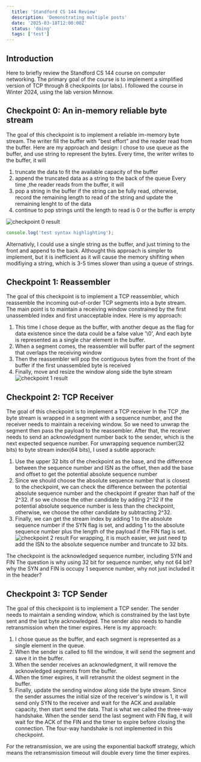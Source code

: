 ```yaml
---
  title: 'Standford CS 144 Review'
  description: 'Demonstrating multiple posts'
  date: '2025-03-18T12:00:00Z'
  status: 'doing'
  tags: ['test']
---
```



## Introduction
Here to briefly review the Standford CS 144 course on computer networking.
The primary goal of the course is to implement a simplified version of TCP through 8 checkpoints (or labs).
I followed the course in Winter 2024, using the lab version Minnow.

## Checkpoint 0: An in-memory reliable byte stream
The goal of this checkpoint is to implement a reliable im-memory byte stream.
The writer fill the buffer with "best effort" and the reader read from the buffer.
Here are my approach and design:
I chose to use queue as the buffer, and use string to represent the bytes.
Every time, the writer writes to the buffer, it will
1. truncate the data to fit the available capacity of the buffer
2. append the truncated data as a string to the back of the queue
Every time ,the reader reads from the buffer, it will
1. pop a string in the buffer if the string can be fully read, otherwise, record the remaining length to read of the string and update the remaining lenght to of the data
2. continue to pop strings until the length to read is 0 or the buffer is empty
 
![checkpoint 0 result](/images/check-0-result.png)
```js
console.log('test syntax highlighting');
```
Alternativly, I could use a single string as the buffer, and just triming to the front and append to the back.
Althought this approach is simpler to implement, but it is inefficient as it will cause the memory shifiting when modifiying a string,
which is 3-5 times slower than using a queue of strings.

## Checkpoint 1: Reassembler
The goal of this checkpoint is to implement a TCP reassembler, which reassemble the incoming out-of-order TCP segments into a byte stream.
The main point is to maintain a receiving window constrained by the first unassembled index and first unacceptable index.
Here is my approach:
1. This time  I chose deque as the buffer, with another deque as the flag for data existence since the data could be a false value '\\0',
And each byte is represented as a single char element in the buffer.
2. When a segment comes, the reassembler will buffer part of the segment that overlaps the receiving window
3. Then the reassembler will pop the contiguous bytes from the front of the buffer if the first unassembled byte is received
4. Finally, move and resize the window along side the byte stream
![checkpoint 1 result](/images/check-1-result.png)

## Checkpoint 2: TCP Receiver
The goal of this checkpoint is to implement a TCP receiver 
In the TCP ,the byte stream is wrapped in a segment with a sequence number, and the receiver needs to maintain a receiving window.
So we need to unwrap the segment then pass the payload to the reassembler.
After that, the receiver needs to send an acknowledgment number back to the sender, which is the next expected sequence number.
For unwrapping sequence number(32 bits) to byte stream index(64 bits), I used a subtle apporach:
1. Use the upper 32 bits of the checkpoint as the base, and the difference between the sequence number and ISN as the offset, then add the base and offset to get the potential absolute sequence number
2. Since we should choose the absolute sequence number that is closest to the checkpoint,
we can check the difference between the potential absolute sequence number and the checkpoint if greater than half of the 2^32.
if so we  choose the other candidate by adding 2^32 if the potential absolute sequence number is less than the checkpoint,
otherwise, we choose the other candidate by subtracting 2^32.
3. Finally, we can get the stream index by adding 1 to the absolute sequence number if the SYN flag is set, and adding 1 to the absolute sequence number plus the length of the payload if the FIN flag is set.
![checkpoint 2 result](/images/check-2-seqno.png)
For wrapping, it is much easier, we just need tp add the ISN to the absolute sequence number and truncate to 32 bits.

The checkpoint is the acknowledged sequence number, including SYN and FIN
The question is why using 32 bit for sequence number, why not 64 bit?
why the SYN and FIN is occupy 1 sequence number, why not just included it in the header?
## Checkpoint 3: TCP Sender
The goal of this checkpoint is to implement a TCP sender.
The sender needs to maintain a sending window, which is constrained by the last byte sent and the last byte acknowledged.
The sender also needs to handle retransmission when the timer expires.
Here is my approach:
1. I chose queue as the buffer, and each segment is represented as a single element in the queue.
2. When the sender is called to fill the window, it will send the segment and save it in the buffer.
3. When the sender receives an acknowledgment, it will remove the acknowledged segments from the buffer.
4. When the timer expires, it will retransmit the oldest segment in the buffer.
5. Finally, update the sending window along side the byte stream.
Since the sender assumes the initial size of the receiver's window is 1, it will send only SYN to the receiver and wait for the ACK and available capacity, then start send the data.
That is what we called the three-way handshake.
When the sender send the last segment with FIN flag, it will wait for the ACK of the FIN and the timer to expire before closing the connection.
The four-way handshake is not implemented in this checkpoint.

For the retransmission, we are using the exponential backoff strategy, which means the retransmission timeout will double every time the timer expires.